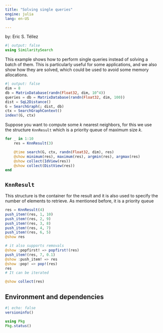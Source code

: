 ```yaml
---
title: "Solving single queries"
engine: julia
lang: en-US

---
```


by: Eric S. Téllez

```julia
#| output: false
using SimilaritySearch
```

This example shows how to perform single queries instead of solving a batch of them. This is particularly useful for some applications, and we also show how they are solved, which could be used to avoid some memory allocations.

```julia
#| output: false
dim = 8
db = MatrixDatabase(randn(Float32, dim, 10^4))
queries = db = MatrixDatabase(randn(Float32, dim, 100))
dist = SqL2Distance()
G = SearchGraph(; dist, db)
ctx = SearchGraphContext()
index!(G, ctx)
```

Suppose you want to compute some $k$ nearest neighbors, for this we use the structure `KnnResult` which is a priority queue of maximum size $k$.

```julia

for _ in 1:10
    res = KnnResult(3)

    @time search(G, ctx, randn(Float32, dim), res)
    @show minimum(res), maximum(res), argmin(res), argmax(res)
    @show collect(IdView(res))
    @show collect(DistView(res))
end
```

## `KnnResult`
This structure is the container for the result and it is also used to specify the number
of elements to retrieve. As mentioned before, it is a priority queue

```julia

res = KnnResult(4)
push_item!(res, 1, 10)
push_item!(res, 2, 9)
push_item!(res, 3, 8)
push_item!(res, 4, 7)
push_item!(res, 6, 5)
@show res

# it also supports removals
@show :popfirst! => popfirst!(res)
push_item!(res, 7, 0.1)
@show :push_item! => res
@show :pop! => pop!(res)
res
# It can be iterated

@show collect(res)

```

## Environment and dependencies
```julia
#| echo: false
versioninfo()

using Pkg
Pkg.status() 
```
